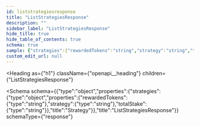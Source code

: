 ```yaml
---
id: liststrategiesresponse
title: "ListStrategiesResponse"
description: ""
sidebar_label: "ListStrategiesResponse"
hide_title: true
hide_table_of_contents: true
schema: true
sample: {"strategies":{"rewardedTokens":"string","strategy":"string","totalStake":"string"}}
custom_edit_url: null
---
```



<Heading
  as={"h1"}
  className={"openapi__heading"}
  children={"ListStrategiesResponse"}
>
</Heading>





<Schema
  schema={{"type":"object","properties":{"strategies":{"type":"object","properties":{"rewardedTokens":{"type":"string"},"strategy":{"type":"string"},"totalStake":{"type":"string"}},"title":"Strategy"}},"title":"ListStrategiesResponse"}}
  schemaType={"response"}
>
  
</Schema>
            